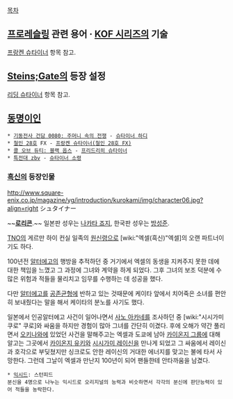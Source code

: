[[목차]]
== [[프로레슬링]] 관련 용어 · [[KOF 시리즈]]의 기술 ==
[[프랑켄 슈타이너]] 항목 참고.

== [[Steins;Gate]]의 등장 설정 ==
[[리딩 슈타이너]] 항목 참고.

== [[동명이인]] ==
 * [[기동전사 건담 0080: 주머니 속의 전쟁]] - [[슈타이너 하디]]
 * [[철인 28호]] FX - [[프랑켄 슈타이너(철인 28호 FX)]]
 * [[콜 오브 듀티: 블랙 옵스]] - [[프리드리히 슈타이너]]
 * [[특전대 zbv]] - [[슈타이너 소령]]

=== [[흑신]]의 등장인물 ===
http://www.square-enix.co.jp/magazine/yg/introduction/kurokami/img/character06.jpg?align=right シュタイナー

~~'''[[로리콘]]'''.~~ 일본판 성우는 [[나카타 죠지]], 한국판 성우는 [[방성준]].

[[TNO]]의 게르만 하이 컨실 일족의 [[원신령]]으로 [wiki:"엑셀(흑신)"엑셀]의 오랜 파트너이기도 하다.

100년전 [[알터에고]]의 행방을 추적하던 중 거기에서 엑셀의 동생을 지켜주지 못한 데에 대한 책임을 느꼈고 그 과정에 그녀와 계약을 하게 되었다. 그후 그녀의 보조 덕분에 수많은 위험과 적들을 물리치고 임무를 수행하는 데 성공을 했다. 

다만 [[알터에고]]를 [[공존균형]]에 반하고 있는 것때문에 케이타 앞에서 치어죽은 소녀를 편안히 보내줬다는 말을 해서 케이타의 분노를 사기도 했다. 

일본에서 인공알터에고 사건이 일어나면서 [[사노 아카네]]를 조사하던 중 [wiki:"시시가미 쿠로" 쿠로]와 싸움을 하지만 경험이 많아 그녀를 간단히 이겼다. 후에 오해가 약간 풀리면서 [[오키나와]]에 있었던 사건을 말해주고는 엑셀과 도쿄에 남아 [[카이온지 그룹]]에 대해 알고는 그곳에서 [[카이온지 유키]]와 [[시시가미 레이신]]을 만나게 되었고 그 싸움에서 레이신과 호각으로 부딪쳤지만 싱크로도 안한 레이신의 거대한 에너지를 맞고는 불에 타서 사망한다. 그런데 그날이 엑셀과 만난지 100년이 되어 팬들한테 안타까움을 남겼다. 

 * [[익시드]]: 스턴피드
 분신을 4명으로 나누는 익시드로 오리지널의 능력과 비슷하면서 각각의 분신에 판단능력이 있어 적들을 농락한다.
